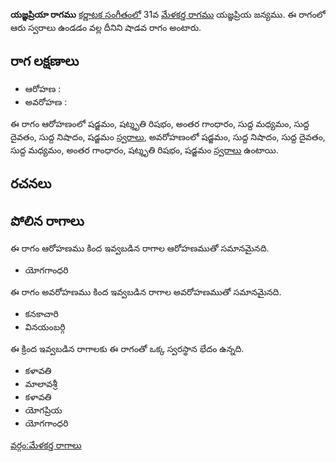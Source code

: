 {{Infobox ragam
	| name          	= యజ్ఞప్రియా
	| synonym	    	= 
	| mela          	= 
	| chakra        	= 
	| janaka        	= 
	| type          	= శాడవ
	| arohanam      	= {{svaraC|S|R3|G3|M1|D1|N1|S'}} 
	| avarohanam    	= {{svaraC|S'|N1|D1|M1|G3|R3|S}}
	| jeeva         	=
	| chhaya        	=
	| nyasa         	=
	| vishesha      	= 
	| equivalent  		= 
}}
{{కర్ణాటక సంగీత రాగాలు}}
'''యజ్ఞప్రియా రాగము''' [[కర్ణాటక సంగీతం]]లో 31వ [[మేళకర్త రాగము]] యజ్ఞప్రియ జన్యము.  ఈ రాగంలో ఆరు స్వరాలు ఉండడం వల్ల దీనిని షాడవ రాగం అంటారు.


==రాగ లక్షణాలు==


* ఆరోహణ : {{svaraC|S|R3|G3|M1|D1|N1|S'}} 
* అవరోహణ : {{svaraC|S'|N1|D1|M1|G3|R3|S}}

ఈ రాగం ఆరోహణంలో షడ్జమం, షట్శృతి రిషభం, అంతర గాంధారం, సుద్ద మధ్యమం, సుద్ద దైవతం, సుద్ద నిషాదం, షడ్జమం [[స్వరాలు]], అవరోహణంలో షడ్జమం, సుద్ద నిషాదం, సుద్ద దైవతం, సుద్ద మధ్యమం, అంతర గాంధారం, షట్శృతి రిషభం, షడ్జమం [[స్వరాలు]] ఉంటాయి.

==రచనలు==



==పోలిన రాగాలు==
ఈ రాగం ఆరోహణము కింద ఇవ్వబడిన రాగాల ఆరోహణముతో సమానమైనది.
* యోగగాంధరి

ఈ రాగం అవరోహణము కింద ఇవ్వబడిన రాగాల అవరోహణముతో సమానమైనది.
* కనకాచారి
* వినయంబర్గి

ఈ క్రింద ఇవ్వబడిన రాగాలకు ఈ రాగంతో ఒక్క స్వరస్థాన భేదం ఉన్నది.
* కళావతి
* మాలావశ్రీ
* కళావతి
* యోగప్రియ
* యోగగాంధరి



[[వర్గం:మేళకర్త రాగాలు]]
